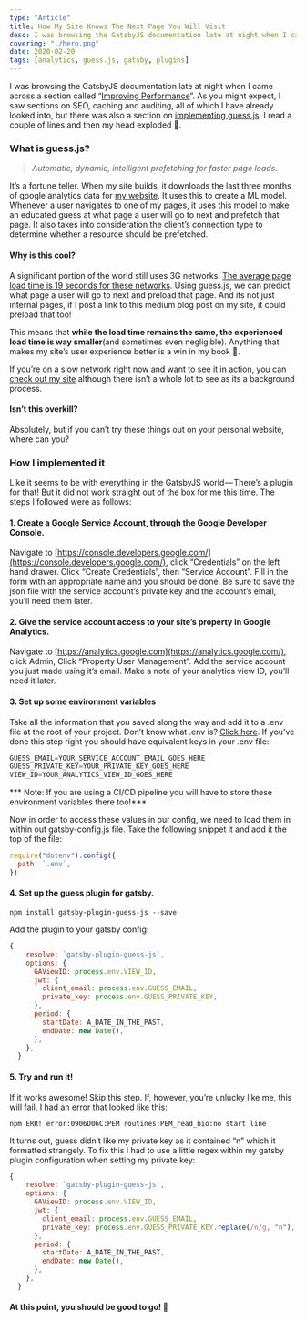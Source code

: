 ```yaml
---
type: "Article"
title: How My Site Knows The Next Page You Will Visit
desc: I was browsing the GatsbyJS documentation late at night when I came across a section called “Improving Performance ”. As you might expect, I saw sections on SEO, caching and auditing, all of which I have already looked into, but there was also a sect...
coverimg: "./hero.png"
date: 2020-02-20
tags: [analytics, guess.js, gatsby, plugins]
---
```


I was browsing the GatsbyJS documentation late at night when I came across a section called “[Improving Performance](https://www.gatsbyjs.org/docs/performance/)”. As you might expect, I saw sections on SEO, caching and auditing, all of which I have already looked into, but there was also a section on [implementing guess.js](https://www.gatsbyjs.org/docs/optimizing-site-performance-with-guessjs/). I read a couple of lines and then my head exploded 🤯.

### What is guess.js?


> _Automatic, dynamic, intelligent prefetching for faster page loads._

It’s a fortune teller. When my site builds, it downloads the last three months of google analytics data for [my website](https://sld.codes/). It uses this to create a ML model. Whenever a user navigates to one of my pages, it uses this model to make an educated guess at what page a user will go to next and prefetch that page. It also takes into consideration the client’s connection type to determine whether a resource should be prefetched.

#### Why is this cool?

A significant portion of the world still uses 3G networks. [The average page load time is 19 seconds for these networks](https://web.archive.org/web/20160908152245/https://www.doubleclickbygoogle.com/articles/mobile-speed-matters/). Using guess.js, we can predict what page a user will go to next and preload that page. And its not just internal pages, if I post a link to this medium blog post on my site, it could preload that too!

This means that **while the load time remains the same, the experienced load time is way smaller**(and sometimes even negligible). Anything that makes my site’s user experience better is a win in my book 🎉.

If you’re on a slow network right now and want to see it in action, you can [check out my site](https://sld.codes/) although there isn’t a whole lot to see as its a background process.

#### Isn’t this overkill?

Absolutely, but if you can’t try these things out on your personal website, where can you?

### How I implemented it

Like it seems to be with everything in the GatsbyJS world — There’s a plugin for that! But it did not work straight out of the box for me this time. The steps I followed were as follows:

#### 1. Create a Google Service Account, through the Google Developer Console.

Navigate to [https://console.developers.google.com/](https://console.developers.google.com/), click “Credentials” on the left hand drawer. Click “Create Credentials”, then “Service Account”. Fill in the form with an appropriate name and you should be done. Be sure to save the json file with the service account’s private key and the account’s email, you’ll need them later.

#### 2. Give the service account access to your site’s property in Google Analytics.

Navigate to [https://analytics.google.com](https://analytics.google.com/), click Admin, Click “Property User Management”. Add the service account you just made using it’s email. Make a note of your analytics view ID, you’ll need it later.

#### 3. Set up some environment variables

Take all the information that you saved along the way and add it to a .env file at the root of your project. Don’t know what .env is? [Click here](https://www.npmjs.com/package/dotenv). If you’ve done this step right you should have equivalent keys in your .env file:
```js
GUESS_EMAIL=YOUR_SERVICE_ACCOUNT_EMAIL_GOES_HERE  
GUESS_PRIVATE_KEY=YOUR_PRIVATE_KEY_GOES_HERE  
VIEW_ID=YOUR_ANALYTICS_VIEW_ID_GOES_HERE
```
*** Note: If you are using a CI/CD pipeline you will have to store these environment variables there too!***

Now in order to access these values in our config, we need to load them in within out gatsby-config.js file. Take the following snippet it and add it the top of the file:
```js
require("dotenv").config({  
  path: `.env`,  
})
```

#### 4. Set up the guess plugin for gatsby.

`npm install gatsby-plugin-guess-js --save`

Add the plugin to your gatsby config:
```js
{  
    resolve: `gatsby-plugin-guess-js`,  
    options: {  
      GAViewID: process.env.VIEW_ID,  
      jwt: {  
        client_email: process.env.GUESS_EMAIL,  
        private_key: process.env.GUESS_PRIVATE_KEY,  
      },  
      period: {  
        startDate: A_DATE_IN_THE_PAST,  
        endDate: new Date(),  
      },  
    },  
  }
  ```

#### 5. Try and run it!

If it works awesome! Skip this step. If, however, you’re unlucky like me, this will fail. I had an error that looked like this:

`npm ERR! error:0906D06C:PEM routines:PEM_read_bio:no start line`

It turns out, guess didn’t like my private key as it contained “n” which it formatted strangely. To fix this I had to use a little regex within my gatsby plugin configuration when setting my private key:
```js
{  
    resolve: `gatsby-plugin-guess-js`,  
    options: {  
      GAViewID: process.env.VIEW_ID,  
      jwt: {  
        client_email: process.env.GUESS_EMAIL,  
        private_key: process.env.GUESS_PRIVATE_KEY.replace(/n/g, "n"),  
      },  
      period: {  
        startDate: A_DATE_IN_THE_PAST,  
        endDate: new Date(),  
      },  
    },  
  }
```
#### At this point, you should be good to go! 🚀
